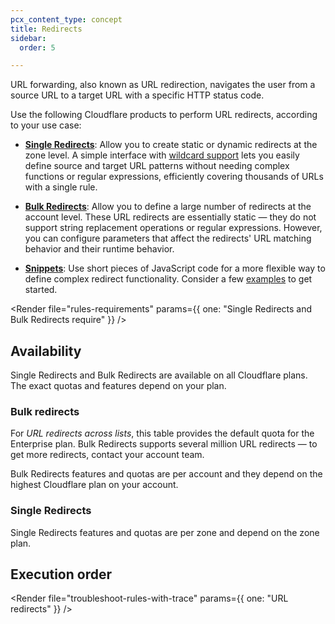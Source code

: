 ```yaml
---
pcx_content_type: concept
title: Redirects
sidebar:
  order: 5

---
```



URL forwarding, also known as URL redirection, navigates the user from a source URL to a target URL with a specific HTTP status code.

Use the following Cloudflare products to perform URL redirects, according to your use case:

* [**Single Redirects**](/rules/url-forwarding/single-redirects/): Allow you to create static or dynamic redirects at the zone level. A simple interface with [wildcard support](/ruleset-engine/rules-language/operators/#wildcard-matching) lets you easily define source and target URL patterns without needing complex functions or regular expressions, efficiently covering thousands of URLs with a single rule.

* [**Bulk Redirects**](/rules/url-forwarding/bulk-redirects/): Allow you to define a large number of redirects at the account level. These URL redirects are essentially static — they do not support string replacement operations or regular expressions. However, you can configure parameters that affect the redirects' URL matching behavior and their runtime behavior.

* [**Snippets**](/rules/snippets/): Use short pieces of JavaScript code for a more flexible way to define complex redirect functionality. Consider a few [examples](/rules/snippets/examples/?operation=Redirect) to get started.

<Render file="rules-requirements" params={{ one: "Single Redirects and Bulk Redirects require" }} />

## Availability

Single Redirects and Bulk Redirects are available on all Cloudflare plans. The exact quotas and features depend on your plan.

### Bulk redirects

<FeatureTable id="rules.bulk_redirects" />

For *URL redirects across lists*, this table provides the default quota for the Enterprise plan. Bulk Redirects supports several million URL redirects — to get more redirects, contact your account team.

Bulk Redirects features and quotas are per account and they depend on the highest Cloudflare plan on your account.

### Single Redirects

<FeatureTable id="rules.single_redirects" />

Single Redirects features and quotas are per zone and depend on the zone plan.

## Execution order

<Render file="product-execution-order" />

<Render file="troubleshoot-rules-with-trace" params={{ one: "URL redirects" }} />
